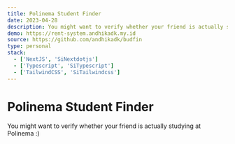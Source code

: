 ```yaml
---
title: Polinema Student Finder
date: 2023-04-28
description: You might want to verify whether your friend is actually studying at Polinema :)
demo: https://rent-system.andhikadk.my.id
source: https://github.com/andhikadk/budfin
type: personal
stack:
  - ['NextJS', 'SiNextdotjs']
  - ['Typescript', 'SiTypescript']
  - ['TailwindCSS', 'SiTailwindcss']
---
```


# Polinema Student Finder

You might want to verify whether your friend is actually studying at Polinema :)
